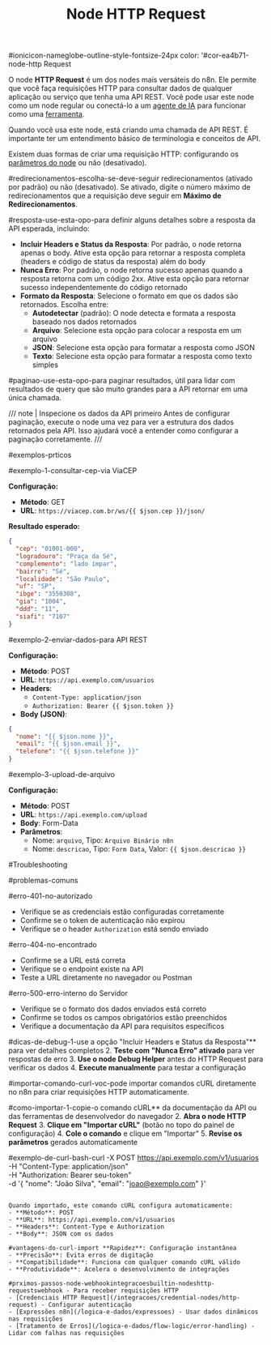 ﻿---
title: Node HTTP Request
description: Aprenda a usar o node HTTP Request no n8n para fazer requisições a APIs REST e integrar com qualquer serviço
sidebar_position: 1
keywords: [n8n, http request, api, rest, integração, automação]
---

#ionicicon-nameglobe-outline-style-fontsize-24px color: '#cor-ea4b71-node-http Request

O node **HTTP Request** é um dos nodes mais versáteis do n8n. Ele permite que você faça requisições HTTP para consultar dados de qualquer aplicação ou serviço que tenha uma API REST. Você pode usar este node como um node regular ou conectá-lo a um [agente de IA](/advanced-ai/nodes-ia/ai-agent) para funcionar como uma [ferramenta](/advanced-ai/exemplos-casos/ferramentas-ia).

Quando você usa este node, está criando uma chamada de API REST. É importante ter um entendimento básico de terminologia e conceitos de API.

Existem duas formas de criar uma requisição HTTP: configurando os [parâmetros do node](#parmetros-do-node-ou-importando-um-comando-curlimportar-comando-curl-note-credenciais-consulte-credenciais-http-requestintegracoescredential-nodeshttp-request-para-orientaes-sobre-como-configurar-autenticao-quando-usar-o-http-request-o-node-http-request-ideal-para-integrar-com-apis-no-suportadas-conectar-com-servios-que-no-tm-nodes-especficos-automaes-customizadas-criar-integraes-especficas-para-seu-negcio-prototipagem-rpida-testar-apis-antes-de-criar-nodes-dedicados-operaes-avanadas-requisies-complexas-com-headers-e-parmetros-customizados-parmetros-do-node-mtodo-selecione-o-mtodo-http-para-a-requisio-get-buscar-dados-padro-post-enviar-dados-put-atualizar-dados-patch-atualizar-parcialmente-delete-remover-dados-head-obter-apenas-headers-options-verificar-opes-disponveis-url-digite-o-endpoint-que-voc-quer-usar-exemplos-httpsapiexemplocomv1usuarios-httpsjsonplaceholdertypicodecomposts-httpsviacepcombrws01001000json-autenticao-o-n8n-recomenda-usar-a-opo-tipo-de-credencial-predefinida-quando-disponvel-ela-oferece-uma-forma-mais-fcil-de-configurar-e-gerenciar-credenciais-comparado-a-configurar-credenciais-genricas-credenciais-predefinidas-credenciais-para-integraes-suportadas-pelo-n8n-incluindo-nodes-integrados-e-da-comunidade-use-tipo-de-credencial-predefinida-para-operaes-customizadas-sem-configurao-extra-credenciais-genricas-credenciais-para-integraes-no-suportadas-pelo-n8n-voc-precisar-configurar-manualmente-o-processo-de-autenticao-incluindo-especificar-os-endpoints-de-api-necessrios-parmetros-obrigatrios-e-o-mtodo-de-autenticao-voc-pode-selecionar-um-dos-seguintes-mtodos-basic-auth-autenticao-bsica-usuriosenha-custom-auth-autenticao-customizada-digest-auth-autenticao-digest-header-auth-autenticao-via-headers-oauth1-api-autenticao-oauth-10-oauth2-api-autenticao-oauth-20-query-auth-autenticao-via-parmetros-de-query-enviar-parmetros-de-query-parmetros-de-query-atuam-como-filtros-nas-requisies-http-se-a-api-que-voc-est-interagindo-suporta-parmetros-de-query-e-a-requisio-que-voc-est-fazendo-precisa-de-um-filtro-ative-esta-opo-especifique-seus-parmetros-de-query-usando-uma-das-opes-disponveis-usando-campos-abaixo-digite-pares-nomevalor-de-parmetros-de-query-para-adicionar-mais-pares-selecione-adicionar-parmetro-usando-json-digite-json-para-definir-seus-parmetros-de-query-exemplo-prtico-viacep-nome-cep-valor-01001000-enviar-headers-use-este-parmetro-para-enviar-headers-com-sua-requisio-headers-contm-metadados-ou-contexto-sobre-sua-requisio-especifique-headers-usando-uma-das-opes-disponveis-usando-campos-abaixo-digite-pares-nomevalor-de-parmetros-de-header-usando-json-digite-json-para-definir-seus-parmetros-de-header-exemplos-comuns-content-type-applicationjson-authorization-bearer-seu-token-aqui-user-agent-n8n-workflow10-enviar-body-se-voc-precisa-enviar-um-body-com-sua-requisio-de-api-ative-esta-opo-depois-selecione-o-tipo-de-contedo-do-body-que-melhor-corresponde-ao-formato-do-contedo-que-voc-deseja-enviar-form-urlencoded-use-esta-opo-para-enviar-seu-body-como-applicationx-www-form-urlencoded-especifique-body-usando-uma-das-opes-disponveis-usando-campos-abaixo-digite-pares-nomevalor-de-parmetros-do-body-usando-campo-nico-digite-seus-pares-nomevalor-em-um-nico-parmetro-body-com-formato-campo1valor1campo2valor2-form-data-use-esta-opo-para-enviar-seu-body-como-multipartform-data-configure-seus-parmetros-do-body-selecionando-o-tipo-de-parmetro-escolha-form-data-para-digitar-pares-nomevalor-escolha-arquivo-binrio-n8n-para-extrair-o-body-de-um-arquivo-que-o-node-tem-acesso-json-use-esta-opo-para-enviar-seu-body-como-json-especifique-body-usando-uma-das-opes-disponveis-usando-campos-abaixo-digite-pares-nomevalor-de-parmetros-do-body-usando-json-digite-json-para-definir-seu-body-exemplo-de-json-json-nome-joo-silva-email-joaoexemplocom-idade-30-ativo-true-arquivo-binrio-n8n-use-esta-opo-para-enviar-o-contedo-de-um-arquivo-armazenado-no-n8n-como-body-digite-o-nome-do-campo-de-entrada-que-contm-o-arquivo-como-nome-do-campo-de-dados-de-entrada-raw-use-esta-opo-para-enviar-dados-brutos-no-body-content-type-digite-o-header-content-type-para-usar-no-contedo-do-body-body-digite-o-contedo-do-body-bruto-para-enviar-opes-do-node-selecione-adicionar-opo-para-visualizar-e-selecionar-estas-opes-as-opes-esto-disponveis-para-todos-os-parmetros-a-menos-que-seja-observado-o-contrrio-formato-de-array-em-parmetros-de-query-note-disponibilidade-da-opo-esta-opo-s-est-disponvel-quando-voc-ativa-enviar-parmetros-de-query-use-esta-opo-para-controlar-o-formato-para-arrays-includos-em-parmetros-de-query-escolha-entre-estas-opes-sem-colchetes-arrays-sero-formatados-como-nomevalor-para-cada-item-no-array-por-exemplo-foobarfooqux-apenas-colchetes-o-node-adiciona-colchetes-aps-cada-nome-de-array-por-exemplo-foobarfooqux-colchetes-com-ndices-o-node-adiciona-colchetes-com-um-valor-de-ndice-aps-cada-nome-de-array-por-exemplo-foo0barfoo1qux-batching-processamento-em-lotes-controle-como-processar-grandes-nmeros-de-itens-de-entrada-itens-por-lote-digite-o-nmero-de-itens-de-entrada-para-incluir-em-cada-lote-intervalo-do-lote-digite-o-tempo-para-esperar-entre-cada-lote-de-requisies-em-milissegundos-digite-0-para-nenhum-intervalo-ignorar-problemas-ssl-por-padro-o-n8n-s-baixa-a-resposta-se-a-validao-do-certificado-ssl-for-bem-sucedida-se-voc-quiser-baixar-a-resposta-mesmo-se-a-validao-do-certificado-ssl-falhar-ative-esta-opo-headers-em-minsculas-escolha-se-deve-colocar-nomes-de-headers-em-minsculas-ativado-padro) ou não (desativado).

#redirecionamentos-escolha-se-deve-seguir redirecionamentos (ativado por padrão) ou não (desativado). Se ativado, digite o número máximo de redirecionamentos que a requisição deve seguir em **Máximo de Redirecionamentos**.

#resposta-use-esta-opo-para definir alguns detalhes sobre a resposta da API esperada, incluindo:

- **Incluir Headers e Status da Resposta**: Por padrão, o node retorna apenas o body. Ative esta opção para retornar a resposta completa (headers e código de status da resposta) além do body
- **Nunca Erro**: Por padrão, o node retorna sucesso apenas quando a resposta retorna com um código 2xx. Ative esta opção para retornar sucesso independentemente do código retornado
- **Formato da Resposta**: Selecione o formato em que os dados são retornados. Escolha entre:
  - **Autodetectar** (padrão): O node detecta e formata a resposta baseado nos dados retornados
  - **Arquivo**: Selecione esta opção para colocar a resposta em um arquivo
  - **JSON**: Selecione esta opção para formatar a resposta como JSON
  - **Texto**: Selecione esta opção para formatar a resposta como texto simples

#paginao-use-esta-opo-para paginar resultados, útil para lidar com resultados de query que são muito grandes para a API retornar em uma única chamada.

/// note | Inspecione os dados da API primeiro
Antes de configurar paginação, execute o node uma vez para ver a estrutura dos dados retornados pela API. Isso ajudará você a entender como configurar a paginação corretamente.
///

#exemplos-prticos

#exemplo-1-consultar-cep-via ViaCEP

**Configuração:**
- **Método**: GET
- **URL**: `https://viacep.com.br/ws/{{ $json.cep }}/json/`

**Resultado esperado:**
```json
{
  "cep": "01001-000",
  "logradouro": "Praça da Sé",
  "complemento": "lado ímpar",
  "bairro": "Sé",
  "localidade": "São Paulo",
  "uf": "SP",
  "ibge": "3550308",
  "gia": "1004",
  "ddd": "11",
  "siafi": "7107"
}
```

#exemplo-2-enviar-dados-para API REST

**Configuração:**
- **Método**: POST
- **URL**: `https://api.exemplo.com/usuarios`
- **Headers**: 
  - `Content-Type: application/json`
  - `Authorization: Bearer {{ $json.token }}`
- **Body (JSON)**:
```json
{
  "nome": "{{ $json.nome }}",
  "email": "{{ $json.email }}",
  "telefone": "{{ $json.telefone }}"
}
```

#exemplo-3-upload-de-arquivo

**Configuração:**
- **Método**: POST
- **URL**: `https://api.exemplo.com/upload`
- **Body**: Form-Data
- **Parâmetros**:
  - Nome: `arquivo`, Tipo: `Arquivo Binário n8n`
  - Nome: `descricao`, Tipo: `Form Data`, Valor: `{{ $json.descricao }}`

#Troubleshooting

#problemas-comuns

#erro-401-no-autorizado
- Verifique se as credenciais estão configuradas corretamente
- Confirme se o token de autenticação não expirou
- Verifique se o header `Authorization` está sendo enviado

#erro-404-no-encontrado
- Confirme se a URL está correta
- Verifique se o endpoint existe na API
- Teste a URL diretamente no navegador ou Postman

#erro-500-erro-interno do Servidor
- Verifique se o formato dos dados enviados está correto
- Confirme se todos os campos obrigatórios estão preenchidos
- Verifique a documentação da API para requisitos específicos

#dicas-de-debug-1-use a opção "Incluir Headers e Status da Resposta"** para ver detalhes completos
2. **Teste com "Nunca Erro" ativado** para ver respostas de erro
3. **Use o node Debug Helper** antes do HTTP Request para verificar os dados
4. **Execute manualmente** para testar a configuração

#importar-comando-curl-voc-pode importar comandos cURL diretamente no n8n para criar requisições HTTP automaticamente.

#como-importar-1-copie-o comando cURL** da documentação da API ou das ferramentas de desenvolvedor do navegador
2. **Abra o node HTTP Request**
3. **Clique em "Importar cURL"** (botão no topo do painel de configuração)
4. **Cole o comando** e clique em "Importar"
5. **Revise os parâmetros** gerados automaticamente

#exemplo-de-curl-bash-curl -X POST https://api.exemplo.com/v1/usuarios \
  -H "Content-Type: application/json" \
  -H "Authorization: Bearer seu-token" \
  -d '{
    "nome": "João Silva",
    "email": "joao@exemplo.com"
  }'
```

Quando importado, este comando cURL configura automaticamente:
- **Método**: POST
- **URL**: https://api.exemplo.com/v1/usuarios
- **Headers**: Content-Type e Authorization
- **Body**: JSON com os dados

#vantagens-do-curl-import **Rapidez**: Configuração instantânea
- **Precisão**: Evita erros de digitação
- **Compatibilidade**: Funciona com qualquer comando cURL válido
- **Produtividade**: Acelera o desenvolvimento de integrações

#prximos-passos-node-webhookintegracoesbuiltin-nodeshttp-requestswebhook - Para receber requisições HTTP
- [Credenciais HTTP Request](/integracoes/credential-nodes/http-request) - Configurar autenticação
- [Expressões n8n](/logica-e-dados/expressoes) - Usar dados dinâmicos nas requisições
- [Tratamento de Erros](/logica-e-dados/flow-logic/error-handling) - Lidar com falhas nas requisições

